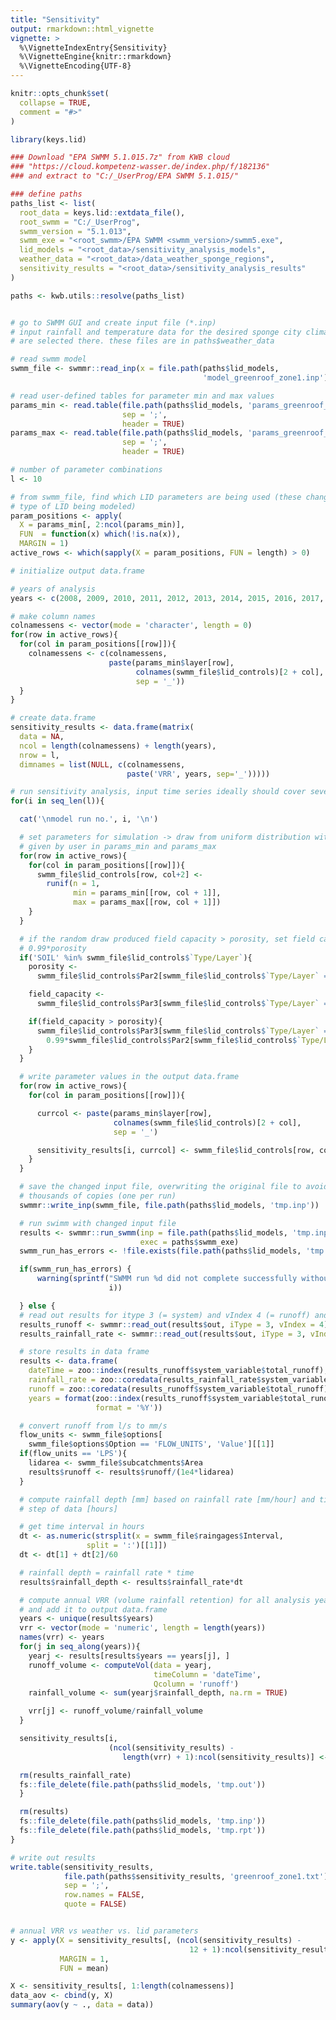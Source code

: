 ```yaml
---
title: "Sensitivity"
output: rmarkdown::html_vignette
vignette: >
  %\VignetteIndexEntry{Sensitivity}
  %\VignetteEngine{knitr::rmarkdown}
  %\VignetteEncoding{UTF-8}
---
```


```r
knitr::opts_chunk$set(
  collapse = TRUE,
  comment = "#>"
)
```

```r
library(keys.lid)

### Download "EPA SWMM 5.1.015.7z" from KWB cloud
### "https://cloud.kompetenz-wasser.de/index.php/f/182136"
### and extract to "C:/_UserProg/EPA SWMM 5.1.015/"

### define paths
paths_list <- list(
  root_data = keys.lid::extdata_file(),
  root_swmm = "C:/_UserProg",
  swmm_version = "5.1.013",
  swmm_exe = "<root_swmm>/EPA SWMM <swmm_version>/swmm5.exe",
  lid_models = "<root_data>/sensitivity_analysis_models",
  weather_data = "<root_data>/data_weather_sponge_regions",
  sensitivity_results = "<root_data>/sensitivity_analysis_results"
)

paths <- kwb.utils::resolve(paths_list)


# go to SWMM GUI and create input file (*.inp)
# input rainfall and temperature data for the desired sponge city climate zone
# are selected there. these files are in paths$weather_data

# read swmm model
swmm_file <- swmmr::read_inp(x = file.path(paths$lid_models,
                                           'model_greenroof_zone1.inp'))

# read user-defined tables for parameter min and max values
params_min <- read.table(file.path(paths$lid_models, 'params_greenroof_min.csv'),
                         sep = ';',
                         header = TRUE)
params_max <- read.table(file.path(paths$lid_models, 'params_greenroof_max.csv'),
                         sep = ';',
                         header = TRUE)

# number of parameter combinations
l <- 10

# from swmm_file, find which LID parameters are being used (these change based on
# type of LID being modeled)
param_positions <- apply(
  X = params_min[, 2:ncol(params_min)],
  FUN  = function(x) which(!is.na(x)),
  MARGIN = 1)
active_rows <- which(sapply(X = param_positions, FUN = length) > 0)

# initialize output data.frame

# years of analysis
years <- c(2008, 2009, 2010, 2011, 2012, 2013, 2014, 2015, 2016, 2017, 2018, 2019)

# make column names
colnamessens <- vector(mode = 'character', length = 0)
for(row in active_rows){
  for(col in param_positions[[row]]){
    colnamessens <- c(colnamessens,
                      paste(params_min$layer[row],
                            colnames(swmm_file$lid_controls)[2 + col],
                            sep = '_'))
  }
}

# create data.frame
sensitivity_results <- data.frame(matrix(
  data = NA,
  ncol = length(colnamessens) + length(years),
  nrow = l,
  dimnames = list(NULL, c(colnamessens,
                          paste('VRR', years, sep='_')))))

# run sensitivity analysis, input time series ideally should cover several years
for(i in seq_len(l)){

  cat('\nmodel run no.', i, '\n')

  # set parameters for simulation -> draw from uniform distribution with ranges
  # given by user in params_min and params_max
  for(row in active_rows){
    for(col in param_positions[[row]]){
      swmm_file$lid_controls[row, col+2] <-
        runif(n = 1,
              min = params_min[[row, col + 1]],
              max = params_max[[row, col + 1]])
    }
  }

  # if the random draw produced field capacity > porosity, set field capacity =
  # 0.99*porosity
  if('SOIL' %in% swmm_file$lid_controls$`Type/Layer`){
    porosity <-
      swmm_file$lid_controls$Par2[swmm_file$lid_controls$`Type/Layer` == 'SOIL']

    field_capacity <-
      swmm_file$lid_controls$Par3[swmm_file$lid_controls$`Type/Layer` == 'SOIL']

    if(field_capacity > porosity){
      swmm_file$lid_controls$Par3[swmm_file$lid_controls$`Type/Layer` == 'SOIL'] <-
        0.99*swmm_file$lid_controls$Par2[swmm_file$lid_controls$`Type/Layer` == 'SOIL']
    }
  }

  # write parameter values in the output data.frame
  for(row in active_rows){
    for(col in param_positions[[row]]){

      currcol <- paste(params_min$layer[row],
                       colnames(swmm_file$lid_controls)[2 + col],
                       sep = '_')

      sensitivity_results[i, currcol] <- swmm_file$lid_controls[row, col+2]
    }
  }

  # save the changed input file, overwriting the original file to avoid writing
  # thousands of copies (one per run)
  swmmr::write_inp(swmm_file, file.path(paths$lid_models, 'tmp.inp'))

  # run swimm with changed input file
  results <- swmmr::run_swmm(inp = file.path(paths$lid_models, 'tmp.inp'),
                             exec = paths$swmm_exe)
  swmm_run_has_errors <- !file.exists(file.path(paths$lid_models, 'tmp.out'))

  if(swmm_run_has_errors) {
      warning(sprintf("SWMM run %d did not complete successfully without errors.",
                      i))

  } else {
  # read out results for itype 3 (= system) and vIndex 4 (= runoff) and 1(= rainfall)
  results_runoff <- swmmr::read_out(results$out, iType = 3, vIndex = 4)
  results_rainfall_rate <- swmmr::read_out(results$out, iType = 3, vIndex = 1)

  # store results in data frame
  results <- data.frame(
    dateTime = zoo::index(results_runoff$system_variable$total_runoff),
    rainfall_rate = zoo::coredata(results_rainfall_rate$system_variable$total_rainfall),
    runoff = zoo::coredata(results_runoff$system_variable$total_runoff),
    years = format(zoo::index(results_runoff$system_variable$total_runoff),
                   format = '%Y'))

  # convert runoff from l/s to mm/s
  flow_units <- swmm_file$options[
    swmm_file$options$Option == 'FLOW_UNITS', 'Value'][[1]]
  if(flow_units == 'LPS'){
    lidarea <- swmm_file$subcatchments$Area
    results$runoff <- results$runoff/(1e4*lidarea)
  }

  # compute rainfall depth [mm] based on rainfall rate [mm/hour] and time
  # step of data [hours]

  # get time interval in hours
  dt <- as.numeric(strsplit(x = swmm_file$raingages$Interval,
                 split = ':')[[1]])
  dt <- dt[1] + dt[2]/60

  # rainfall depth = rainfall rate * time
  results$rainfall_depth <- results$rainfall_rate*dt

  # compute annual VRR (volume rainfall retention) for all analysis years
  # and add it to output data.frame
  years <- unique(results$years)
  vrr <- vector(mode = 'numeric', length = length(years))
  names(vrr) <- years
  for(j in seq_along(years)){
    yearj <- results[results$years == years[j], ]
    runoff_volume <- computeVol(data = yearj,
                                timeColumn = 'dateTime',
                                Qcolumn = 'runoff')
    rainfall_volume <- sum(yearj$rainfall_depth, na.rm = TRUE)

    vrr[j] <- runoff_volume/rainfall_volume
  }

  sensitivity_results[i,
                      (ncol(sensitivity_results) -
                         length(vrr) + 1):ncol(sensitivity_results)] <- vrr

  rm(results_rainfall_rate)
  fs::file_delete(file.path(paths$lid_models, 'tmp.out'))
  }

  rm(results)
  fs::file_delete(file.path(paths$lid_models, 'tmp.inp'))
  fs::file_delete(file.path(paths$lid_models, 'tmp.rpt'))
}

# write out results
write.table(sensitivity_results,
            file.path(paths$sensitivity_results, 'greenroof_zone1.txt'),
            sep = ';',
            row.names = FALSE,
            quote = FALSE)


# annual VRR vs weather vs. lid parameters
y <- apply(X = sensitivity_results[, (ncol(sensitivity_results) -
                                        12 + 1):ncol(sensitivity_results)],
           MARGIN = 1,
           FUN = mean)

X <- sensitivity_results[, 1:length(colnamessens)]
data_aov <- cbind(y, X)
summary(aov(y ~ ., data = data))

```
